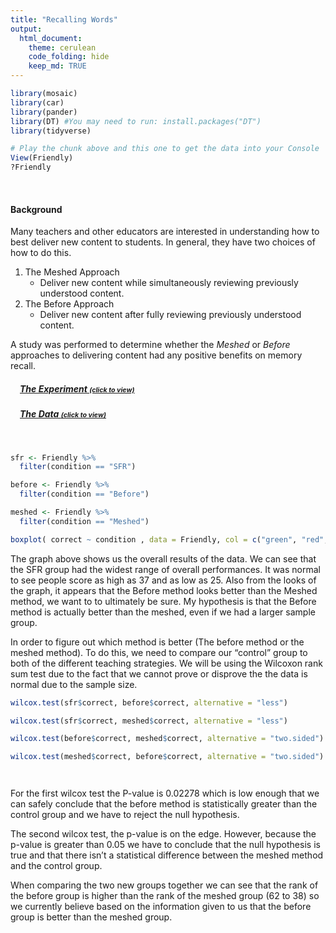 ```yaml
---
title: "Recalling Words"
output: 
  html_document:
    theme: cerulean
    code_folding: hide
    keep_md: TRUE
---
```


<script type="text/javascript">
 function showhide(id) {
    var e = document.getElementById(id);
    e.style.display = (e.style.display == 'block') ? 'none' : 'block';
 }
</script>

```r
library(mosaic)
library(car)
library(pander)
library(DT) #You may need to run: install.packages("DT") 
library(tidyverse)
```

```r
# Play the chunk above and this one to get the data into your Console
View(Friendly)
?Friendly
```


<br />

#### Background

Many teachers and other educators are interested in understanding how to best deliver new content to students. In general, they have two choices of how to do this.

1. The Meshed Approach
    * Deliver new content while simultaneously reviewing previously understood content.

2. The Before Approach
    * Deliver new content after fully reviewing previously understood content.

A study was performed to determine whether the *Meshed* or *Before* approaches to delivering content had any positive benefits on memory recall. 

<div style="padding-left:15px;">

##### <a href="javascript:showhide('uniquename')">The Experiment <span style="font-size:8pt;">(click to view)</span></a>


<div id="uniquename" style="display:none;">

Individuals were seated at a computer and shown a list of words. Words appeared on the screen one at a time, for two seconds each, until all words had been shown (40 total). After all words were shown, they were required to perform a few two-digit mathematical additions (like 15 + 25) for 15 seconds to avoid immediate memory recall of the words. They were then asked to write down as many of the 40 words as they could remember. They were given a maximum of 5.3 minutes to recall words.

The process of showing words and recalling words was repeated four times with the same list of words each time (four chances to get it right). The presentation of the first trial was the same for all treatment conditions. However, trials 2, 3, and 4 were slightly different for each treatment condition.

<div style="padding-left:15px;">

The `SFR` group (the control group) stands for Standard Free Recall. In all four trials the same list of 40 words was presented, in a random order each time.

The `Before` group also used the same 40 words during each trial. However, any words that were correctly recalled in a previous trial were presented first, or *before* the words that were not recalled in the last trial. After all the correct words were presented in random order, the non-recalled words were presented in a random order.

The `Meshed` group also used the same 40 words during each trial. However, words that were correctly recalled in a previous trial were alternated with a missed word during the next presentation order. 

</div>

The data records the number of correctly recalled words (out of the 40 possible) from the fourth trial. Results were obtained for 30 students, 10 in each of the three treatment groups: `SFR`, `Before`, and `Meshed`. 

</div>

##### <a href="javascript:showhide('uniquename2')">The Data <span style="font-size:8pt;">(click to view)</span></a>

<div id="uniquename2" style="display:none;">

The results from the study can be found in the `Friendly` data set in R after loading `library(car)`. 

Click the "Code" button to see the data.


```r
datatable(Friendly, options=list(lengthMenu = c(3,10,30)))
```





</div>
</div>

<br />


<!-- Begin writing your analysis below here. -->

```r
sfr <- Friendly %>%
  filter(condition == "SFR")

before <- Friendly %>%
  filter(condition == "Before")

meshed <- Friendly %>%
  filter(condition == "Meshed")

boxplot( correct ~ condition , data = Friendly, col = c("green", "red", "blue"))
```

The graph above shows us the overall results of the data. We can see that the SFR group had the widest range of overall performances. It was normal to see people score as high as 37 and as low as 25. Also from the looks of the graph, it appears that the Before method looks better than the Meshed method, we want to to ultimately be sure. My hypothesis is that the Before method is actually better than the meshed, even if we had a larger sample group. 


In order to figure out which method is better (The before method or the meshed method). To do this, we need to compare our "control" group to both of the different teaching strategies. We will be using the Wilcoxon rank sum test due to the fact that we cannot prove or disprove the the data is normal due to the sample size. 

```r
wilcox.test(sfr$correct, before$correct, alternative = "less")

wilcox.test(sfr$correct, meshed$correct, alternative = "less")

wilcox.test(before$correct, meshed$correct, alternative = "two.sided")

wilcox.test(meshed$correct, before$correct, alternative = "two.sided")




```
For the first wilcox test the P-value is 0.02278 which is low enough that we can safely conclude that the before method is statistically greater than the control group and we have to reject the null hypothesis. 

The second wilcox test, the p-value is on the edge. However, because the p-value is greater than 0.05 we have to conclude that the null hypothesis is true and that there isn't a statistical difference between the meshed method and the control group.

When comparing the two new groups together we can see that the rank of the before group is higher than the rank of the meshed group (62 to 38) so we currently believe based on the information given to us that the before group is better than the meshed group.





<!-- Note that your goal is to use the Friendly data to show whether or not the Meshed or Before methods have any positive benefit on memory recall. -->






